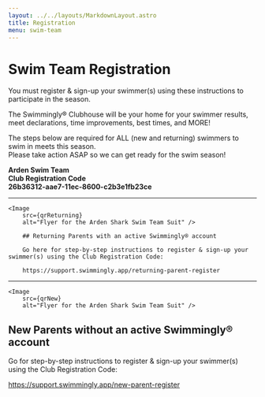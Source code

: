```yaml
---
layout: ../../layouts/MarkdownLayout.astro
title: Registration
menu: swim-team
---
```




# Swim Team Registration

You must register & sign-up your swimmer(s) using these instructions to participate in the season.                

The Swimmingly® Clubhouse will be your home for your swimmer results, meet declarations, time improvements, best times, and MORE\!               

The steps below are required for ALL (new and returning) swimmers to swim in meets this season.   
Please take action ASAP so we can get ready for the swim season\!

**Arden Swim Team**  
**Club Registration Code**  
**26b36312-aae7-11ec-8600-c2b3e1fb23ce**

---

    <Image         
        src={qrReturning}
        alt="Flyer for the Arden Shark Swim Team Suit" />                    

        ## Returning Parents with an active Swimmingly® account 

        Go here for step-by-step instructions to register & sign-up your swimmer(s) using the Club Registration Code:

        https://support.swimmingly.app/returning-parent-register   


---
    <Image 
        src={qrNew}
        alt="Flyer for the Arden Shark Swim Team Suit" />

## New Parents without an active Swimmingly® account

Go for step-by-step instructions to register & sign-up your swimmer(s) using the Club Registration Code:

https://support.swimmingly.app/new-parent-register 
